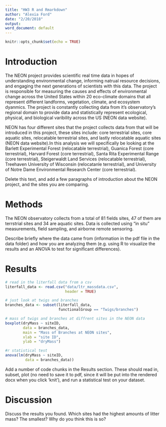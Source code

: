 ```yaml
---
title: "HW3 R and Rmarkdown"
author: "Alexia Ford"
date: "2/20/2018"
output:
word_document: default
---
```


```r
knitr::opts_chunk$set(echo = TRUE)
```

# Introduction
The NEON project provides scientific real time data in hopes of understanding environmental change, informing natrual resource decisions, and engaging the next generations of scientists with this data. The project is responsible for measuring the causes and effects of environmental change across the United States within 20 eco-climate domains that all represent different landforms, vegetation, climate, and ecosystem dyanmics. The project is constantly collecting data from it's observatory's regional domain to provide data and statistically represent ecological, physical, and biological varibility across the US (NEON data website). 

NEON has four different sites that the project collects data from that will be introduced in this project, these sites include: core terrestrial sites, core aquatic sites, relocatable terrestrial sites, and lastly relocatable aquatic sites (NEON data website).In this analysis we will specifically be looking at the Barlett Experimental Forest (relocatable terrestrial), Guanica Forest (core terrestrial), Harvard Forest (core terrestrial), Santa Rita Experimental Range (core terrestrial), Steigerwaldt Land Services (relocatable terrestrial), Treehaven University of Wisconsin (relocatanle terrestrial), and University of Notre Dame Environmental Research Center (core terrestrial).


Delete this text, and add a few paragraphs of introduction about the NEON project, and the sites you are comparing.

# Methods
The NEON observatory collects from a total of 81 fields sites, 47 of them are terrstrial sites and 34 are aquatic sites. Data is collected using "in situ" measurements, field sampling, and airborne remote sensoring.

Describe briefly where the data came from (information in the pdf file in the data folder) and how you are analyzing them (e.g. using R to visualize the results and an ANOVA to test for significant differences).

# Results

```r
# read in the literfall data from a csv
literfall_data <- read.csv("data/ltr_massdata.csv",
                           header = TRUE)
```

```r
# just look at twigs and branches
branches_data <- subset(literfall_data, 
                        functionalGroup == "Twigs/branches")
```

```r
# mass of twigs and branches at diffrent sites in the NEON data
boxplot(dryMass ~ siteID,
        data = branches_data,
        main = "Mass of Branches at NEON sites",
        xlab = "site ID",
        ylab = "dryMass")

#r statistical test
anova(lm(dryMass ~ siteID,
         data = branches_data))
```



Add a number of code chunks in the Results section. These should read in, subset, plot (no need to save it to pdf, since it will be put into the rendered docx when you click 'knit'), and run a statistical test on your dataset.

# Discussion

Discuss the results you found. Which sites had the highest amounts of litter mass? The smallest? Why do you think this is so?
